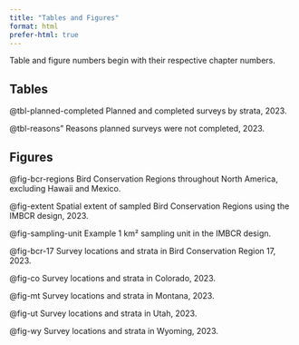 ```yaml
---
title: "Tables and Figures"
format: html
prefer-html: true
---
```

::: {.callout-note}
Table and figure numbers begin with their respective chapter numbers.
:::

## Tables {.unnumbered}

@tbl-planned-completed Planned and completed surveys by strata, 2023.

@tbl-reasons" Reasons planned surveys were not completed, 2023.

## Figures {.unnumbered}



@fig-bcr-regions Bird Conservation Regions throughout North America, excluding Hawaii and Mexico.

@fig-extent Spatial extent of sampled Bird Conservation Regions using the IMBCR design, 2023.

@fig-sampling-unit Example 1 km² sampling unit in the IMBCR design.

@fig-bcr-17 Survey locations and strata in Bird Conservation Region 17, 2023.

@fig-co Survey locations and strata in Colorado, 2023.

@fig-mt Survey locations and strata in Montana, 2023.

@fig-ut Survey locations and strata in Utah, 2023.

@fig-wy Survey locations and strata in Wyoming, 2023.




